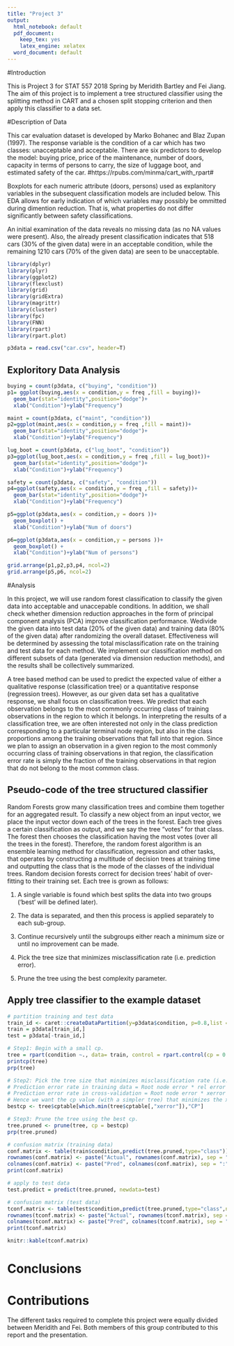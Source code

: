 ```yaml
---
title: "Project 3"
output:
  html_notebook: default
  pdf_document:
    keep_tex: yes
    latex_engine: xelatex
  word_document: default
---
```


#Introduction

This is Project 3 for STAT 557 2018 Spring by Meridith Bartley and Fei Jiang. The aim of this project is to implement a tree structured classifier using the splitting method in CART and a chosen split stopping criterion and then apply this classifier to a data set. 

#Description of Data

This car evaluation dataset is developed by Marko Bohanec and Blaz Zupan (1997). The response variable is the condition of a car which has two classes: unacceptable and acceptable. There are six predictors to develop the model: buying price, price of the maintenance, number of doors, capacity in terms of persons to carry, the size of luggage boot, and estimated safety of the car. #https://rpubs.com/minma/cart_with_rpart# 

Boxplots for each numeric attribute (doors, persons) used as explanitory variables in the subsequent classification models are included below. This EDA allows for early indication of which variables may possibly be ommitted during dimention reduction. That is, what properties do not differ significantly between safety classifications.

 An initial examination of the data reveals no missing data (as no NA values were present). Also, the already present classification indicates that 518 cars (30\% of the given data) were in an acceptable condition, while the remaining 1210 cars (70\% of the given data) are seen to be unacceptable.

```r
library(dplyr)
library(plyr)
library(ggplot2)
library(flexclust)
library(grid)
library(gridExtra)
library(magrittr)
library(cluster)
library(fpc)
library(FNN)
library(rpart)
library(rpart.plot)
```

```r
p3data = read.csv("car.csv", header=T) 


```
## Exploritory Data Analysis

```r

buying = count(p3data, c("buying", "condition"))
p1= ggplot(buying,aes(x = condition,y = freq ,fill = buying))+
  geom_bar(stat="identity",position="dodge")+
  xlab("Condition")+ylab("Frequency")

maint = count(p3data, c("maint", "condition"))
p2=ggplot(maint,aes(x = condition,y = freq ,fill = maint))+
  geom_bar(stat="identity",position="dodge")+
  xlab("Condition")+ylab("Frequency")

lug_boot = count(p3data, c("lug_boot", "condition"))
p3=ggplot(lug_boot,aes(x = condition,y = freq ,fill = lug_boot))+
  geom_bar(stat="identity",position="dodge")+
  xlab("Condition")+ylab("Frequency")

safety = count(p3data, c("safety", "condition"))
p4=ggplot(safety,aes(x = condition,y = freq ,fill = safety))+
  geom_bar(stat="identity",position="dodge")+
  xlab("Condition")+ylab("Frequency")

p5=ggplot(p3data,aes(x = condition,y = doors ))+
  geom_boxplot() +
  xlab("Condition")+ylab("Num of doors")

p6=ggplot(p3data,aes(x = condition,y = persons ))+
  geom_boxplot() +
  xlab("Condition")+ylab("Num of persons")

grid.arrange(p1,p2,p3,p4, ncol=2)
grid.arrange(p5,p6, ncol=2)

```

#Analysis

In this project, we will use random forest classification to classify the given data into acceptable and unaccepable conditions. In addition, we shall check whether dimension reduction approaches in the form of principal component analysis (PCA) improve classification performance. Wedivide the given data into test data (20\% of the given data) and training data (80\% of the given data) after randomizing the overall dataset. Effectiveness will be determined by assessing the total misclassification rate on the training and test data for each method. We implement our classification method on different subsets of data (generated via dimension reduction methods),  and the results shall be collectively summarized.

A tree based method can be used to predict the expected value of either a qualitative response (classification tree) or a quantitative response (regression trees). However, as our given data set has a qualitative response, we shall focus on classification trees. We predict that each observation belongs to the most commonly occurring class of training observations in the region to which it belongs. In interpreting the results of a classification tree, we are often interested not only in the class prediction corresponding to a particular terminal node region, but also in the class proportions among the training observations that fall into that region. Since we plan to assign an observation in a given region to the most commonly occurring class of training observations in that region, the classification error rate is simply the fraction of the training observations in that region that do not belong to the most common class.

## Pseudo-code of the tree structured classifier

Random Forests grow many classification trees and combine them together for an aggregated result. To classify a new object from an input vector, we place the input vector down each of the trees in the forest. Each tree gives a certain classification as output, and we say the tree "votes" for that class. The forest then chooses the classification having the most votes (over all the trees in the forest). Therefore, the random forest algorithm is an ensemble learning method for classification, regression and other tasks, that operates by constructing a multitude of decision trees at training time and outputting the class that is the mode of the classes of the individual trees. Random decision forests correct for decision trees' habit of over-fitting to their training set. Each tree is grown as follows:


1. A single variable is found which best splits the data into two groups (‘best’ will be defined later). 

2. The data is separated, and then this process is applied separately to each sub-group. 

3. Continue recursively until the subgroups either reach a minimum size or until no improvement can be made.

4. Pick the tree size that minimizes misclassification rate (i.e. prediction error).

5. Prune the tree using the best complexity parameter.

## Apply tree classifier to the example dataset

```r

# partition training and test data
train_id <- caret::createDataPartition(y=p3data$condition, p=0.8,list = FALSE)
train = p3data[train_id,]
test = p3data[-train_id,]

# Step1: Begin with a small cp. 
tree = rpart(condition ~., data= train, control = rpart.control(cp = 0.0001))
printcp(tree)
prp(tree)

# Step2: Pick the tree size that minimizes misclassification rate (i.e. prediction error).
# Prediction error rate in training data = Root node error * rel error * 100%
# Prediction error rate in cross-validation = Root node error * xerror * 100%
# Hence we want the cp value (with a simpler tree) that minimizes the xerror. 
bestcp <- tree$cptable[which.min(tree$cptable[,"xerror"]),"CP"]

# Step3: Prune the tree using the best cp.
tree.pruned <- prune(tree, cp = bestcp)
prp(tree.pruned)

# confusion matrix (training data)
conf.matrix <- table(train$condition,predict(tree.pruned,type="class"))
rownames(conf.matrix) <- paste("Actual", rownames(conf.matrix), sep = ":")
colnames(conf.matrix) <- paste("Pred", colnames(conf.matrix), sep = ":")
print(conf.matrix)

# apply to test data
test.predict = predict(tree.pruned, newdata=test)

# confusion matrix (test data)
tconf.matrix <- table(test$condition,predict(tree.pruned,type="class",newdata=test))
rownames(tconf.matrix) <- paste("Actual", rownames(tconf.matrix), sep = ":")
colnames(tconf.matrix) <- paste("Pred", colnames(tconf.matrix), sep = ":")
print(tconf.matrix)

knitr::kable(tconf.matrix)

```


# Conclusions 



# Contributions 

The different tasks required to complete this project were equally divided between Meridith and Fei. Both members of this group contributed to this report and the presentation. 
